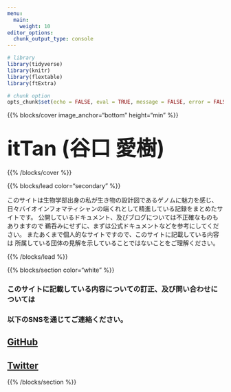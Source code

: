 ```yaml
---
menu:
  main:
    weight: 10
editor_options: 
  chunk_output_type: console
---
```



```r
# library
library(tidyverse)
library(knitr)
library(flextable)
library(ftExtra)

# chunk option
opts_chunk$set(echo = FALSE, eval = TRUE, message = FALSE, error = FALSE, warning = FALSE, cache = TRUE)
```


{{% blocks/cover image_anchor="bottom" height="min" %}}

## <font size="10"> **itTan (谷口 愛樹)** </font>

{{% /blocks/cover %}}


{{% blocks/lead color="secondary" %}}

このサイトは生物学部出身の私が生き物の設計図であるゲノムに魅力を感じ、
日々バイオインフォマティシャンの端くれとして精進している記録をまとめたサイトです。
公開しているドキュメント、及びブログについては不正確なものもありますので
鵜呑みにせずに、まずは公式ドキュメントなどを参考にしてください。
またあくまで個人的なサイトですので、このサイトに記載している内容は
所属している団体の見解を示していることではないことをご理解ください。

{{% /blocks/lead %}}


{{% blocks/section color="white" %}}
<div class="container text-center">
  <h3>このサイトに記載している内容についての訂正、及び問い合わせについては</h3>
  <h3>以下のSNSを通じてご連絡ください。</h3>
  <a href="https://github.com/itTan-git/itTan-blog/issues">
    <h2><i class="fab fa-github ml-4 "></i> GitHub </h2>
  </a>
  <a href="https://twitter.com/itTan_bact">
    <h2><i class="fab fa-twitter ml-4 "></i> Twitter </h2>
  </a>
</div>
{{% /blocks/section %}}


